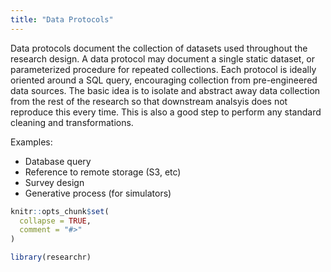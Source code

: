 ```yaml
---
title: "Data Protocols"
---
```


Data protocols document the collection of datasets used throughout the research design. A data protocol may document a single static dataset, or parameterized procedure for repeated collections. Each protocol is ideally oriented around a SQL query, encouraging collection from pre-engineered data sources. The basic idea is to isolate and abstract away data collection from the rest of the research so that downstream analsyis does not reproduce this every time. This is also a good step to perform any standard cleaning and transformations.

Examples:

- Database query
- Reference to remote storage (S3, etc)
- Survey design
- Generative process (for simulators)

```r
knitr::opts_chunk$set(
  collapse = TRUE,
  comment = "#>"
)
```

```r
library(researchr)
```
